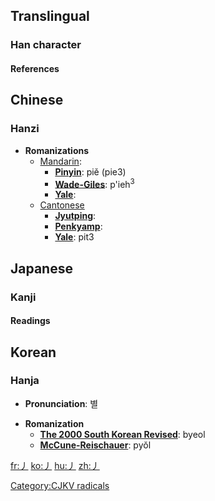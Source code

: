 ==Translingual==
===Han character===
{{Han char|rad=丿|as=00|sn=1|so=|four=|canj=竹 (H), X竹 (XH)|cmean=[[line]]; KangXi radical [[Wiktionary:Chinese radical index 丿|丿]]}}
====References====
{{Han ref|kx=0081.060|dkj=00106|dj=0164.070|hdz=10031.020|uh=4E3F|ud=20031}}


==Chinese==
===Hanzi===


* '''Romanizations'''
** [[Mandarin]]:
*** '''[[Pinyin]]''': piě (pie3)
*** '''[[Wade-Giles]]''': p'ieh<sup>3</sup>
*** '''[[Yale]]''': 
**[[Cantonese]]
***'''[[Jyutping]]''':
***'''[[Penkyamp]]''': 
***'''[[Yale]]''': pit3



==Japanese==
===Kanji===
{{ja-kanji|grade=|rs=丿00|simple=}}
====Readings====
{{ja-readings|on=[[へつ]] (hetsu), [[へち]] (hechi), [[よう]] (yō)|kun=[[もとる]] (motoru)}}

==Korean==
===Hanja===

* '''Pronunciation''': 별

* '''Romanization'''
** '''[[The 2000 South Korean Revised Romanization|The 2000 South Korean Revised]]''': byeol
** '''[[McCune-Reischauer]]''': pyŏl



[[Category:CJKV radicals]]





[[fr:丿]]
[[ko:丿]]
[[hu:丿]]
[[zh:丿]]